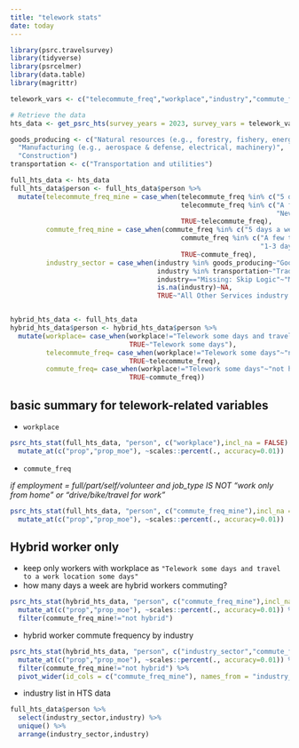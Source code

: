 ```yaml
---
title: "telework stats"
date: today
---
```


```r
library(psrc.travelsurvey)
library(tidyverse)
library(psrcelmer)
library(data.table)
library(magrittr)

telework_vars <- c("telecommute_freq","workplace","industry","commute_freq")

# Retrieve the data
hts_data <- get_psrc_hts(survey_years = 2023, survey_vars = telework_vars)
```

```r
goods_producing <- c("Natural resources (e.g., forestry, fishery, energy)",
  "Manufacturing (e.g., aerospace & defense, electrical, machinery)",
  "Construction")
transportation <- c("Transportation and utilities")

full_hts_data <- hts_data
full_hts_data$person <- full_hts_data$person %>%
  mutate(telecommute_freq_mine = case_when(telecommute_freq %in% c("5 days a week","6-7 days a week")~"5+ days a week",
                                           telecommute_freq %in% c("A few times per month","Less than monthly",
                                                                   "Never")~"Never or Less than 1 day a week",  
                                           TRUE~telecommute_freq),
         commute_freq_mine = case_when(commute_freq %in% c("5 days a week","6-7 days a week")~"5+ days a week",
                                           commute_freq %in% c("A few times per month","Less than monthly",
                                                               "1-3 days a month","Never")~"Never or Less than 1 day a week",  
                                           TRUE~commute_freq),
         industry_sector = case_when(industry %in% goods_producing~"Goods Producing industry",
                                     industry %in% transportation~"Trade, Transportation, and Utilities industry sectors",
                                     industry=="Missing: Skip Logic"~"Missing: Skip Logic",
                                     is.na(industry)~NA,
                                     TRUE~"All Other Services industry sectors"))


hybrid_hts_data <- full_hts_data
hybrid_hts_data$person <- hybrid_hts_data$person %>% 
  mutate(workplace= case_when(workplace!="Telework some days and travel to a work location some days"~"not hybrid",
                              TRUE~"Telework some days"),
         telecommute_freq= case_when(workplace!="Telework some days"~"not hybrid",
                              TRUE~telecommute_freq),
         commute_freq= case_when(workplace!="Telework some days"~"not hybrid",
                              TRUE~commute_freq))
```

## basic summary for telework-related variables

- `workplace`
```r
psrc_hts_stat(full_hts_data, "person", c("workplace"),incl_na = FALSE) %>%
  mutate_at(c("prop","prop_moe"), ~scales::percent(., accuracy=0.01))
```

- `commute_freq`

_if employment = full/part/self/volunteer and job_type IS NOT "work only from home" or “drive/bike/travel for work”_

```r
psrc_hts_stat(full_hts_data, "person", c("commute_freq_mine"),incl_na = FALSE) %>%
  mutate_at(c("prop","prop_moe"), ~scales::percent(., accuracy=0.01))
```
## Hybrid worker only

- keep only workers with workplace as `"Telework some days and travel to a work location some days"`
- how many days a week are hybrid workers commuting?

```r
psrc_hts_stat(hybrid_hts_data, "person", c("commute_freq_mine"),incl_na = FALSE) %>%
  mutate_at(c("prop","prop_moe"), ~scales::percent(., accuracy=0.01)) %>%
  filter(commute_freq_mine!="not hybrid")
```
- hybrid worker commute frequency by industry

```r
psrc_hts_stat(hybrid_hts_data, "person", c("industry_sector","commute_freq_mine"),incl_na = FALSE) %>%
  mutate_at(c("prop","prop_moe"), ~scales::percent(., accuracy=0.01)) %>%
  filter(commute_freq_mine!="not hybrid") %>%
  pivot_wider(id_cols = c("commute_freq_mine"), names_from = "industry_sector", values_from = "prop")
```

- industry list in HTS data

```r
full_hts_data$person %>% 
  select(industry_sector,industry) %>% 
  unique() %>%
  arrange(industry_sector,industry)
```

